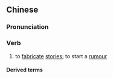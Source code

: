 {{also|造谣}}
==Chinese==
{{zh-forms|s=造谣}}

===Pronunciation===
{{zh-pron
|m=zàoyáo,er=y
|c=zou6 jiu4
|mn=xm,zz,tw:chō-iâu/qz:chǒ-iâu
|cat=v
}}

===Verb===
{{zh-verb}}

# to [[fabricate]] [[stories]]; to start a [[rumour]]

====Derived terms====
{{zh-der|造謠惑眾|造謠生事}}